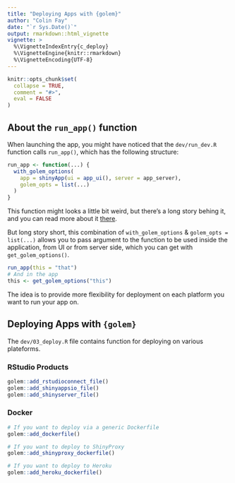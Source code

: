 ```yaml
---
title: "Deploying Apps with {golem}"
author: "Colin Fay"
date: "`r Sys.Date()`"
output: rmarkdown::html_vignette
vignette: >
  %\VignetteIndexEntry{c_deploy}
  %\VignetteEngine{knitr::rmarkdown}
  %\VignetteEncoding{UTF-8}
---
```


```r
knitr::opts_chunk$set(
  collapse = TRUE,
  comment = "#>", 
  eval = FALSE
)
```

## About the `run_app()` function

When launching the app, you might have noticed that the `dev/run_dev.R` function calls `run_app()`, which has the following structure:

```r
run_app <- function(...) {
  with_golem_options(
    app = shinyApp(ui = app_ui(), server = app_server), 
    golem_opts = list(...)
  )
}
```

This function might looks a little bit weird, but there's a long story behing it, and you can read more about it [there]().

But long story short, this combination of `with_golem_options` & `golem_opts = list(...)` allows you to pass argument to the function to be used inside the application, from UI or from server side, which you can get with `get_golem_options()`.

```r
run_app(this = "that")
# And in the app 
this <- get_golem_options("this")
```

The idea is to provide more flexibility for deployment on each platform you want to run your app on.

## Deploying Apps with `{golem}`

The `dev/03_deploy.R` file contains function for deploying on various plateforms. 

### RStudio Products

```r
golem::add_rstudioconnect_file()
golem::add_shinyappsio_file()
golem::add_shinyserver_file()
```


### Docker 

```r
# If you want to deploy via a generic Dockerfile
golem::add_dockerfile()

# If you want to deploy to ShinyProxy
golem::add_shinyproxy_dockerfile()

# If you want to deploy to Heroku
golem::add_heroku_dockerfile()
```

